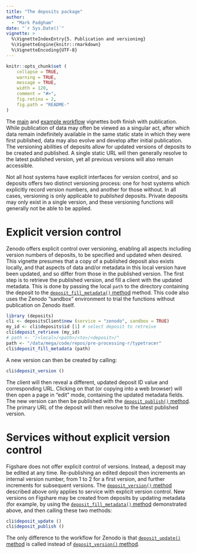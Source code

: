 ```yaml
---
title: "The deposits package"
author: 
  - "Mark Padgham"
date: "`r Sys.Date()`"
vignette: >
  %\VignetteIndexEntry{5. Publication and versioning}
  %\VignetteEngine{knitr::rmarkdown}
  %\VignetteEncoding{UTF-8}
---
```


```r
knitr::opts_chunk$set (
    collapse = TRUE,
    warning = TRUE,
    message = TRUE,
    width = 120,
    comment = "#>",
    fig.retina = 2,
    fig.path = "README-"
)
```

The
[main](https://docs.ropensci.org/deposits/articles/deposits.html#publishing-a-deposit)
and [example
workflow](https://docs.ropensci.org/deposits/articles/workflow.html#publishing-a-deposit)
vignettes both finish with publication. While publication of data may often be
viewed as a singular act, after which data remain indefinitely available in the
same static state in which they were first published, data may also evolve and
develop after initial publication. The versioning abilities of deposits allow
for updated versions of deposits to be created and published. A single static
URL will then generally resolve to the latest published version, yet all
previous versions will also remain accessible.

Not all host systems have explicit interfaces for version control, and so
deposits offers two distinct versioning process: one for host systems which
explicitly record version numbers, and another for those without. In all cases,
versioning is only applicable to *published* deposits. Private deposits may
only exist in a single version, and these versioning functions will generally
not be able to be applied.

# Explicit version control

Zenodo offers explicit control over versioning, enabling all aspects including
version numbers of deposits, to be specified and updated when desired. This
vignette presumes that a copy of a published deposit also exists locally, and
that aspects of data and/or metadata in this local version have been updated,
and so differ from those in the published version. The first step is to
retrieve the published version, and fill a client with the updated metadata.
This is done by passing the local `path` to the directory containing the
deposit to the [`deposit_fill_metadata()`
method](https://docs.ropensci.org/deposits/reference/depositsClient.html#method-deposit-fill-metadata-)
method. This code also uses the Zenodo "sandbox" environment to trial the
functions without publication on Zenodo itself.

```r
library (deposits)
cli <- depositsClient$new (service = "zenodo", sandbox = TRUE)
my_id <- cli$deposits$id [1] # select deposit to retreive
cli$deposit_retrieve (my_id)
# path <- "/<local>/<path>/<to>/<deposit>/"
path <- "/data/mega/code/repos/pre-processing-r/typetracer"
cli$deposit_fill_metadata (path)
```

A new version can then be created by calling:

```r
cli$deposit_version ()
```

The client will then reveal a different, updated deposit ID value and
corresponding URL. Clicking on that (or copying into a web browser) will then
open a page in "edit" mode, containing the updated metadata fields. The new
version can then be published with the [`deposit_publish()`
method](https://docs.ropensci.org/deposits/reference/depositsClient.html#method-deposit-publish-).
The primary URL of the deposit will then resolve to the latest published
version.

# Services without explicit version control

Figshare does not offer explicit control of versions. Instead, a deposit may be
edited at any time. Re-publishing an edited deposit then increments an internal
version number, from 1 to 2 for a first version, and further increments for
subsequent versions. The [`deposit_version()`
method](https://docs.ropensci.org/deposits/reference/depositsClient.html#method-deposit-version-)
described above only applies to service with explicit version control. New
versions on Figshare may be created from deposits by updating metadata (for
example, by using the [`deposit_fill_metadata()`
method](https://docs.ropensci.org/deposits/reference/depositsClient.html#method-deposit-fill-metadata-)
demonstrated above, and then calling these two methods:

```r
cli$deposit_update ()
cli$deposit_publish ()
```

The only difference to the workflow for Zenodo is that [`deposit_update()`
method](https://docs.ropensci.org/deposits/reference/depositsClient.html#method-deposit-update-)
is called instead of [`deposit_version()`
method](https://docs.ropensci.org/deposits/reference/depositsClient.html#method-deposit-version-).
